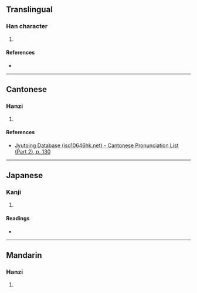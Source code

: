 {{character info/new}}
==Translingual==

===Han character===
{{Han char|rn=75|rad=木|as=09|sn=13|four=56914|canj=DHAG|ids=⿰木皇}}

# {{defn|Han|sort=木09}}

====References====
* {{Han ref|kx=0542.150|dkj=15194|dj=0930.110|hdz=21251.120|uh=697B|ud=27003|bh=DDF3|bd=56819}}

----

==Cantonese==

===Hanzi===
{{yue-hanzi|jyut=[[hang4]]|y=hang4}}

# {{defn|lang=yue|sort=木09}}

====References====
* [http://www.iso10646hk.net/jp/document/download.jsp Jyutping Database (iso10646hk.net) - Cantonese Pronunciation List (Part 2), p. 130]

----

==Japanese==

===Kanji===
{{ja-kanji|grade=|rs=木09}}

# {{defn|lang=ja|sort=木09}}

====Readings====
* {{ja-readings|on=[[こう]] (kō), [[おう]] (ō)|kun=[[はたざお]] (hatazao)}}

----

==Mandarin==

===Hanzi===
{{cmn-hanzi|pin=[[huáng]] ([[huang2]])|wg=huang<sup>2</sup>}}

# {{defn|lang=cmn|sort=木09}}